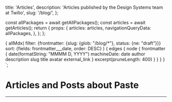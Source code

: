   title: 'Articles',
  description: 'Articles published by the Design Systems team at Twilio',
  slug: '/blog/',
};



  const allPackages = await getAllPackages();
  const articles = await getArticles();
  return {
    props: {
      articles: articles,
      navigationQueryData: allPackages,
    },
  };
};

  {
    allMdx(
      filter: {frontmatter: {slug: {glob: "/blog/*"}, status: {ne: "draft"}}}
      sort: {fields: frontmatter___date, order: DESC}
    ) {
      edges {
        node {
          frontmatter {
            date(formatString: "MMMM D, YYYY")
            machineDate: date
            author
            description
            slug
            title
            avatar
            external_link
          }
          excerpt(pruneLength: 400)
        }
      }
    }
  }
`;

# Articles and Posts about Paste

---

<ArticleList articles={props.articles} />
